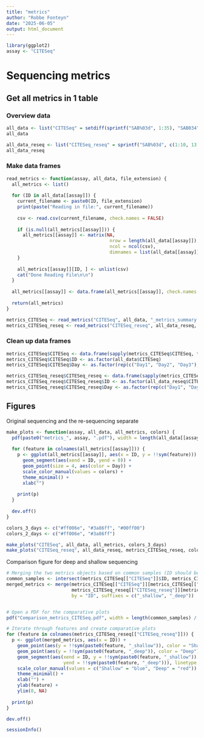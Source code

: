 ```yaml
---
title: "metrics"
author: "Robbe Fonteyn"
date: "2025-06-05"
output: html_document
---
```


```r
library(ggplot2)
assay <- "CITESeq"
```

# Sequencing metrics
## Get all metrics in 1 table
### Overview data
```r
all_data <- list("CITESeq" = setdiff(sprintf("SAB%03d", 1:35), "SAB034"))
all_data

all_data_reseq <- list("CITESeq_reseq" = sprintf("SAB%03d", c(1:10, 13:14, 19)))
all_data_reseq
```

### Make data frames
```r
read_metrics <- function(assay, all_data, file_extension) {
  all_metrics <- list()
  
  for (ID in all_data[[assay]]) {
    current_filename <- paste0(ID, file_extension)
    print(paste("Reading in file:", current_filename))
    
    csv <- read.csv(current_filename, check.names = FALSE)
    
    if (is.null(all_metrics[[assay]])) {
      all_metrics[[assay]] <- matrix(NA,
                                      nrow = length(all_data[[assay]]), 
                                      ncol = ncol(csv),
                                      dimnames = list(all_data[[assay]], colnames(csv)))
    }
    
    all_metrics[[assay]][ID, ] <- unlist(csv)
    cat("Done Reading File\n\n")
  }
  
  all_metrics[[assay]] <- data.frame(all_metrics[[assay]], check.names = FALSE)
  
  return(all_metrics)
}

metrics_CITESeq <- read_metrics("CITESeq", all_data, "_metrics_summary.csv")
metrics_CITESeq_reseq <- read_metrics("CITESeq_reseq", all_data_reseq, "_reseq_metrics_summary.csv")

```

### Clean up data frames
```r
metrics_CITESeq$CITESeq <- data.frame(sapply(metrics_CITESeq$CITESeq, function(x) as.numeric(gsub("%", "", gsub(",", "", x)))), check.names = FALSE)
metrics_CITESeq$CITESeq$ID <- as.factor(all_data$CITESeq)
metrics_CITESeq$CITESeq$Day <- as.factor(rep(c("Day1", "Day2", "Day3"), times = c(7, 12, 15)))

metrics_CITESeq_reseq$CITESeq_reseq <- data.frame(sapply(metrics_CITESeq_reseq$CITESeq_reseq, function(x) as.numeric(gsub("%", "", gsub(",", "", x)))), check.names = FALSE)
metrics_CITESeq_reseq$CITESeq_reseq$ID <- as.factor(all_data_reseq$CITESeq_reseq)
metrics_CITESeq_reseq$CITESeq_reseq$Day <- as.factor(rep(c("Day1", "Day2"), times = c(7, 6)))
```

## Figures 
Original sequencing and the re-sequencing separate
```r
make_plots <- function(assay, all_data, all_metrics, colors) {
  pdf(paste0("metrics_", assay, ".pdf"), width = length(all_data[[assay]]) / 2 + 2)
  
  for (feature in colnames(all_metrics[[assay]])) {
    p <- ggplot(all_metrics[[assay]], aes(x = ID, y = !!sym(feature))) +
      geom_segment(aes(xend = ID, yend = 0)) +
      geom_point(size = 4, aes(color = Day)) +
      scale_color_manual(values = colors) +
      theme_minimal() +
      xlab("")
    
    print(p)
  }
  
  dev.off()
}

colors_3_days <- c("#ff006e", "#3a86ff", "#00ff00")
colors_2_days <- c("#ff006e", "#3a86ff")

make_plots("CITESeq", all_data, all_metrics, colors_3_days)
make_plots("CITESeq_reseq", all_data_reseq, metrics_CITESeq_reseq, colors_2_days)

```

Comparison figure for deep and shallow sequencing
```r
# Merging the two metrics objects based on common samples (ID should be the unique identifier)
common_samples <- intersect(metrics_CITESeq[["CITESeq"]]$ID, metrics_CITESeq_reseq[["CITESeq_reseq"]]$ID)
merged_metrics <- merge(metrics_CITESeq[["CITESeq"]][metrics_CITESeq[["CITESeq"]]$ID %in% common_samples, ], 
                        metrics_CITESeq_reseq[["CITESeq_reseq"]][metrics_CITESeq_reseq[["CITESeq_reseq"]]$ID %in% common_samples, ], 
                        by = "ID", suffixes = c("_shallow", "_deep"))


# Open a PDF for the comparative plots
pdf("Comparison_metrics_CITESeq.pdf", width = length(common_samples) / 2 + 2)

# Iterate through features and create comparative plots
for (feature in colnames(metrics_CITESeq_reseq[["CITESeq_reseq"]])) {
  p <- ggplot(merged_metrics, aes(x = ID)) +
    geom_point(aes(y = !!sym(paste0(feature, "_shallow")), color = "Shallow"), size = 4) +
    geom_point(aes(y = !!sym(paste0(feature, "_deep")), color = "Deep"), size = 4) +
    geom_segment(aes(xend = ID, y = !!sym(paste0(feature, "_shallow")), 
                     yend = !!sym(paste0(feature, "_deep"))), linetype = "dashed") +
    scale_color_manual(values = c("Shallow" = "blue", "Deep" = "red")) +
    theme_minimal() +
    xlab("") +
    ylab(feature) +
    ylim(0, NA)
  
  print(p)
}

dev.off()
```

```r
sessionInfo()
```

